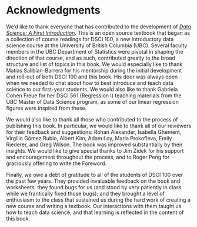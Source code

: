 # Acknowledgments {-}

We'd like to thank everyone that has contributed to the development of
[*Data Science: A First Introduction*](https://datasciencebook.ca).
This is an open source textbook that began as a collection of course readings
for DSCI 100, a new introductory data science course
at the University of British Columbia (UBC).
Several faculty members in the UBC Department of Statistics
were pivotal in shaping the direction of that course,
and as such, contributed greatly to the broad structure and
list of topics in this book. We would especially like to thank Matías
Salibían-Barrera for his mentorship during the initial development and roll-out
of both DSCI 100 and this book. His door was always open when
we needed to chat about how to best introduce and teach data science to our first-year students.
We would also like to thank Gabriela Cohen Freue for her DSCI 561 (Regression I) teaching materials
from the UBC Master of Data Science program, as some of our linear regression figures were inspired from these.

We would also like to thank all those who contributed to the process of
publishing this book. In particular, we would like to thank all of our reviewers for their feedback and suggestions:
Rohan Alexander, Isabella Ghement, Virgilio Gómez Rubio, Albert Kim, Adam Loy, Maria Prokofieva, Emily Riederer, and Greg Wilson.
The book was improved substantially by their insights.
We would like to give special thanks to Jim Zidek
for his support and encouragement throughout the process, and to
Roger Peng for graciously offering to write the Foreword.

Finally, we owe a debt of gratitude to all of the students of DSCI 100 over the past
few years. They provided invaluable feedback on the book and worksheets;
they found bugs for us (and stood by very patiently in class while
we frantically fixed those bugs); and they brought a level of enthusiasm to the class
that sustained us during the hard work of creating a new course and writing a textbook.
Our interactions with them taught us how to teach data science, and that learning
is reflected in the content of this book.
